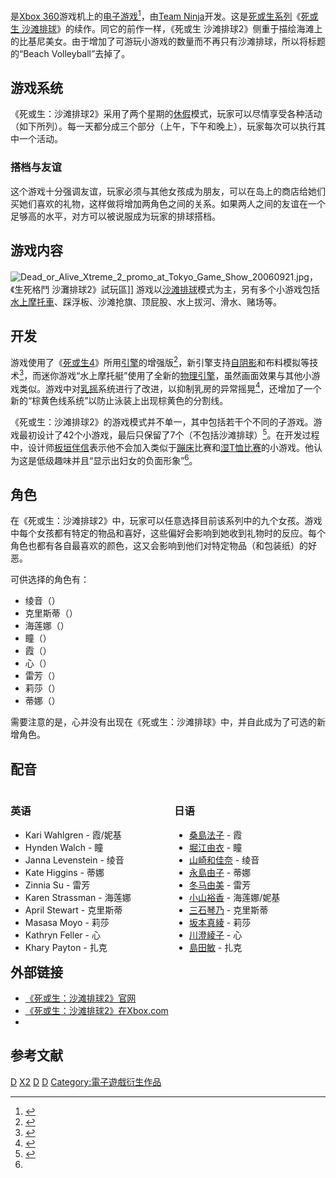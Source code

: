 {{noteTA
|G1=Games
}}
<!--以下模板信息不填请留空，不要删去-->
{{Infobox VG
| title          = 死或生 沙滩排球2
| image          = DOAX2.jpg
| english    = Dead or Alive Xtreme 2
| developer      = [[Team_Ninja|Team Ninja]]
| publisher      = [[Tecmo|Tecmo]]
| series         = [[死或生系列|死或生系列]]
| engine         = 
| released       = {{vgrelease|NA|2006年11月13日|JP|2006年11月22日|AU|2006年12月7日|EU|2006年12月8日}}
| genre          = [[体育游戏|体育]]
| modes          = [[单人游戏|单人游戏]]、[[多人游戏|多人游戏]]（通过[[Xbox_Live|Xbox Live]]）
| platforms      = [[Xbox360|Xbox360]]
| designer       = [[板垣伴信|板垣伴信]]
| writer         = 
| artist         = 
| composer       = 
}}
{{Vgname|死或生 沙滩排球2|en=Dead or Alive Xtreme 2}}是[[Xbox_360|Xbox 360]]游戏机上的[[电子游戏|电子游戏]]<ref>{{cite web |url=http://doa.sdo.com/web3/file/intro_history.asp |title=生死格斗OL：游戏历史 |publisher=盛大网络 |date= |accessdate=2009-08-31 |deadurl=yes |archiveurl=https://web.archive.org/web/20090916021945/http://doa.sdo.com/web3/file/intro_history.asp |archivedate=2009-09-16 }}</ref>，由[[Team_Ninja|Team Ninja]]开发。这是[[死或生系列|死或生系列]]《[[死或生_沙滩排球|死或生 沙滩排球]]》的续作。同它的前作一样，《死或生 沙滩排球2》侧重于描绘海滩上的比基尼美女。由于增加了可游玩小游戏的数量而不再只有沙滩排球，所以将标题的“Beach Volleyball”去掉了。

== 游戏系统 ==
《死或生：沙滩排球2》采用了两个星期的[[休假|休假]]模式，玩家可以尽情享受各种活动（如下所列）。每一天都分成三个部分（上午，下午和晚上），玩家每次可以执行其中一个活动。

=== 搭档与友谊===

这个游戏十分强调友谊，玩家必须与其他女孩成为朋友，可以在岛上的商店给她们买她们喜欢的礼物，这样做将增加两角色之间的关系。如果两人之间的友谊在一个足够高的水平，对方可以被说服成为玩家的排球搭档。

== 游戏内容 ==
[[File:Dead_or_Alive_Xtreme_2_promo_at_Tokyo_Game_Show_20060921.jpg|thumb]]，《生死格鬥 沙灘排球2》試玩區]]
游戏以[[沙滩排球|沙滩排球]]模式为主，另有多个小游戏包括[[水上摩托車|水上摩托車]]、踩浮板、沙滩抢旗、顶屁股、水上拔河、滑水、赌场等。

== 开发 ==
游戏使用了《[[死或生4|死或生4]]》所用[[游戏引擎|引擎]]的增强版<ref name=itagaki>{{cite web | url=http://xbox360.ign.com/articles/707/707859p1.html | title=IGN: E3 2006: The Itagaki Interview | publisher=IGN | date=2006-05-11 | access-date=2009-08-31 | archive-url=https://web.archive.org/web/20070920231227/http://xbox360.ign.com/articles/707/707859p1.html | archive-date=2007-09-20 | dead-url=yes }}</ref>，新引擎支持[[阴影贴图|自阴影]]和布料模拟等技术<ref>{{cite web | url=http://xbox360.ign.com/articles/699/699152p1.html | title=IGN: DOAX2 Update | publisher=IGN | date=2006-03-29 | access-date=2009-08-31 | archive-date=2009-07-21 | archive-url=https://web.archive.org/web/20090721033132/http://xbox360.ign.com/articles/699/699152p1.html | dead-url=no }}</ref>，而迷你游戏“水上摩托艇”使用了全新的[[物理引擎|物理引擎]]，虽然画面效果与其他小游戏类似。游戏中对[[乳摇|乳摇]]系统进行了改进，以抑制乳房的异常摇晃<ref name=handson>{{cite web | url=http://uk.xbox360.ign.com/articles/730/730471p2.html | title=Dead or Alive Xtreme 2 Hands-on | last=Perry | first=Douglas | publisher=IGN | date=2006-09-05 | access-date=2009-08-31 | archive-date=2008-09-25 | archive-url=https://web.archive.org/web/20080925151725/http://uk.xbox360.ign.com/articles/730/730471p2.html | dead-url=no }}</ref>，还增加了一个新的“棕黄色线系统”以防止泳装上出现棕黄色的分割线。

《死或生：沙滩排球2》的游戏模式并不单一，其中包括若干个不同的子游戏。游戏最初设计了42个小游戏，最后只保留了7个（不包括沙滩排球）<ref name=1up>{{cite web | url=http://www.1up.com/do/newsStory?cId=3150712&did=1 | title=Team Ninja's Itagaki E3 Interview | last=Mielke | first=James | publisher=1UP.com | date=2006-05-11 | access-date=2009-08-31 | archive-date=2016-03-04 | archive-url=https://web.archive.org/web/20160304080701/http://www.1up.com/do/newsstory?cId=3150712&did=1 | dead-url=no }}</ref>。在开发过程中，设计师[[板垣伴信|板垣伴信]]表示他不会加入类似于[[蹦床|蹦床]]比赛和[[湿T恤比赛|湿T恤比赛]]的小游戏。他认为这是低级趣味并且“显示出妇女的负面形象”<ref name="itagaki" />。

== 角色 ==
在《死或生：沙滩排球2》中，玩家可以任意选择目前该系列中的九个女孩。游戏中每个女孩都有特定的物品和喜好，这些偏好会影响到她收到礼物时的反应。每个角色也都有各自最喜欢的颜色，这又会影响到他们对特定物品（和包装纸）的好恶。

可供选择的角色有：
*绫音（{{lang|en|Ayane}}）
*克里斯蒂（{{lang|en|Christie}}）
*海莲娜（{{lang|en|Helena}}）
*瞳（{{lang|en|Hitomi}}）
*霞（{{lang|en|Kasumi}}）
*心（{{lang|en|Kokoro}}）
*雷芳（{{lang|en|Lei Fang}}）
*莉莎（{{lang|en|Lisa}}）
*蒂娜（{{lang|en|Tina}}）

需要注意的是，心并没有出现在《死或生：沙滩排球》中，并自此成为了可选的新增角色。

== 配音 ==
<div style="float:left; width:48%;">
=== 英语 ===
* Kari Wahlgren - 霞/妮基
* Hynden Walch - 瞳
* Janna Levenstein - 绫音
* Kate Higgins - 蒂娜
* Zinnia Su - 雷芳
* Karen Strassman - 海莲娜
* April Stewart - 克里斯蒂
* Masasa Moyo - 莉莎
* Kathryn Feller - 心
* Khary Payton - 扎克

</div><div style="float:right; width:48%;">
=== 日语 ===
* [[桑島法子|桑島法子]] - 霞 
* [[堀江由衣|堀江由衣]] - 瞳
* [[山崎和佳奈|山崎和佳奈]] - 绫音
* [[永島由子|永島由子]]  - 蒂娜
* [[冬马由美|冬马由美]] - 雷芳
* [[小山裕香|小山裕香]]  - 海莲娜/妮基
* [[三石琴乃|三石琴乃]]  - 克里斯蒂
* [[坂本真綾|坂本真綾]]   - 莉莎
* [[川澄綾子|川澄綾子]]  - 心
* [[島田敏|島田敏]]  - 扎克
</div>{{clear}}

== 外部链接 ==
{{Portal|电子游戏}}
*[https://web.archive.org/web/20090604224720/http://www.deadoralivegame.com/ 《死或生：沙滩排球2》官网]
*[http://www.xbox.com/en-US/games/d/deadoralivextreme2/ 《死或生：沙滩排球2》在Xbox.com] {{Wayback|url=http://www.xbox.com/en-US/games/d/deadoralivextreme2/ |date=20090602051320 }}
*{{Wikia|deadoralive|Dead or Alive Wiki|Dead or Alive Xtreme 2}}

== 参考文献 ==
{{reflist}}

{{死或生系列}}

{{DEFAULTSORT:Dead or Alive, Xtreme 2}}
[[Category:2006年电子游戏|D]]
[[Category:死或生系列电子游戏|X2]]
[[Category:沙灘排球電子遊戲|D]]
[[Category:Xbox_360独占游戏|D]]
[[Category:電子遊戲衍生作品|Category:電子遊戲衍生作品]]